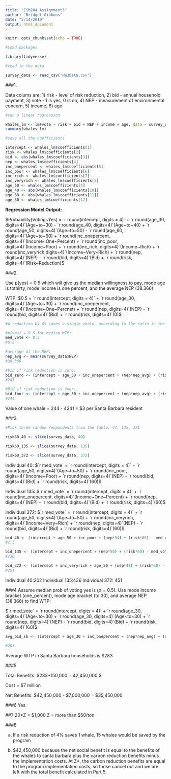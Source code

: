```yaml
---
title: "ESM204_Assignment3"
author: "Bridget Gibbons"
date: "5/14/2019"
output: html_document
---
```


```r
knitr::opts_chunk$set(echo = TRUE)
```

```r
#Load packages

library(tidyverse)
```

```r
#read in the data

survey_data <- read_csv("HW3Data.csv")
```

###1.

Data colums are: 1) risk - level of risk reduction, 2) bid - annual household payment, 3) vote - 1 is yes, 0 is no, 4) NEP - measurement of environmental concern, 5) income, 6) age

```r
#run a linear regression

whales_lm <- lm(vote ~ risk + bid + NEP + income + age, data = survey_data)
summary(whales_lm)

#save all the coefficients

intercept <- whales_lm$coefficients[1]
risk <- whales_lm$coefficients[2]
bid <- abs(whales_lm$coefficients[3])
nep <- whales_lm$coefficients[4]
inc_onepercent <- whales_lm$coefficients[5]
inc_poor <- whales_lm$coefficients[6]
inc_rich <- whales_lm$coefficients[7]
inc_veryrich <- whales_lm$coefficients[8]
age_50 <- whales_lm$coefficients[9]
age_40 <- abs(whales_lm$coefficients[10])
age_60 <- abs(whales_lm$coefficients[11])
age_30 <- whales_lm$coefficients[12]
```

**Regression Model Output:**  
  
$Probability(Voting~Yes) = `r round(intercept, digits = 4)` + `r round(age_30, digits=4)`(Age~to~30) - `r round(age_40, digits=4)`(Age~to~40) + `r round(age_50, digits=4)`(Age~to~50) - `r round(age_60, digits=4)`(Age~to~60) + `r round(inc_onepercent, digits=4)`(Income~One~Percent) + `r round(inc_poor, digits=4)`(Income~Poor) + `r round(inc_rich, digits=4)`(Income~Rich) + `r round(inc_veryrich,digits=4)`(Income~Very~Rich) + `r round(nep, digits=4)`(NEP) - `r round(bid, digits=4)`(Bid) + `r round(risk, digits=4)`(Risk~Reduction)$


###2. 

Use p(yes) = 0.5 which will give us the median willingness to pay, mode age is tothirty, mode income is one percent, and the average NEP (38.366).

WTP:
$0.5 = `r round(intercept, digits = 4)` + `r round(age_30, digits=4)`(Age~to~30) + `r round(inc_onepercent, digits=4)`(Income~One~Percnet) + `r round(nep, digits=4)`(NEP) - `r round(bid, digits=4)`(Bid) + `r round(risk, digits=4)`(0)$

```r
#A reduction by 4% saves a single whale, according to the ratio in the survey. Find the WTP for vessel speed reduction programs of 0 (risk) and compare to the WTP for vessel speed reduction of 4 (risk) to find WTP for saving one whale.

#p(yes) = 0.5 for median WTP:
med_vote <- 0.5
#0.5

#average of the NEP:
nep_avg <- mean(survey_data$NEP)
#38.366

#bid if risk reduction is zero:
bid_zero <- (intercept + age_30 + inc_onepercent + (nep*nep_avg) + (risk*0) - med_vote)/bid
#241

#Bid if risk reduction is four:
bid_four <- (intercept + age_30 + inc_onepercent + (nep*nep_avg) + (risk*4) - med_vote)/bid
#244
```

Value of one whale = 244 - 4241 = $3 per Santa Barbara resident

###3.

```r
#Pick three random respondents from the table: 47, 135, 371

risk60_40 <- slice(survey_data, 40)

risk60_135 <- slice(survey_data, 135)

risk60_372 <- slice(survey_data, 372)
```

Individual 40:
$`r med_vote` = `r round(intercept, digits = 4)` + `r round(age_50, digits=4)`(Age~to~50) + `r round(inc_poor, digits=4)`(Income~Poor) + `r round(nep, digits=4)`(NEP) - `r round(bid, digits=4)`(Bid) + `r round(risk, digits=4)`(60)$

Individual 135:
$`r med_vote` = `r round(intercept, digits = 4)` + `r round(inc_onepercent, digits=4)`(Income~One~Percent) + `r round(nep, digits=4)`(NEP) - `r round(bid, digits=4)`(Bid) + `r round(risk, digits=4)`(60)$

Individual 372:
$`r med_vote` = `r round(intercept, digits = 4)` + `r round(age_50, digits=4)`(Age~to~50) + `r round(inc_veryrich, digits=4)`(Income~Very~Rich) + `r round(nep, digits=4)`(NEP) - `r round(bid, digits=4)`(Bid) + `r round(risk, digits=4)`(60)$


```r

bid_40 <- (intercept + age_50 + inc_poor + (nep*34) + (risk*60) - med_vote)/bid
#2.3

bid_135 <- (intercept + inc_onepercent + (nep*50) + (risk*60) - med_vote)/bid
#236

bid_372 <- (intercept + inc_veryrich + age_50 + (nep*48) + (risk*60) - med_vote)/bid
#251

```

Individual 40:202
Individual 135:436
Individual 372: 451

###4
Assume median prob of voting yes is ($p = 0.5$). Use mode income bracket (one_percent), mode age bracket (to 30), and average NEP (38.366) to find WTP:

$`r med_vote` = `r round(intercept, digits = 4)` + `r round(age_30, digits=4)`(Age~to~30) + `r round(age_30, digits=4)`(Age~to~30) + `r round(nep, digits=4)`(NEP) - `r round(bid, digits=4)`(Bid) + `r round(risk, digits=4)`(60)$  

```r

avg_bid_sb <- (intercept + age_30 + inc_onepercent + (nep*nep_avg) + (risk*60) - med_vote)/bid

#283

```

Average WTP in Santa Barbara households is $283.

###5

Total Benefits:
$283*150,000 = 42,450,000 $

Cost = $7 million

Net Benefits:
$42,450,000 - $7,000,000 = $35,450,000

###6
Yes

##7
20*Z = $1,000
Z = more than $50/ton

###8

a) If a risk reduction of 4% saves 1 whale, 15 whales would be saved by the program

b) $42,450,000 because the net social benefit is equal to the benefits of the whales to santa barbara plus the carbon reduction benefits minus the implementation costs. At Z*, the carbon reduction benefits are equal to the program implementation costs, so those cancel out and we are left with the total benefit calculated in Part 5.

